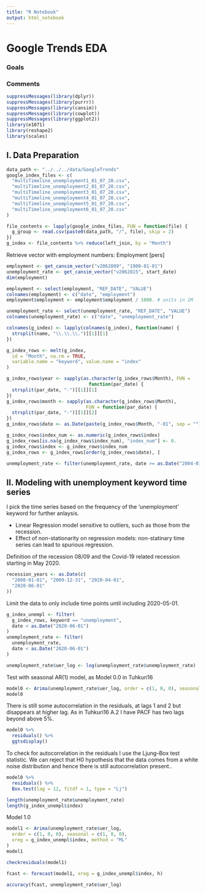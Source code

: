 ```yaml
---
title: "R Notebook"
output: html_notebook
---
```


# Google Trends EDA

### Goals


### Comments


```r
suppressMessages(library(dplyr))
suppressMessages(library(purrr))
suppressMessages(library(cansim))
suppressMessages(library(cowplot))
suppressMessages(library(ggplot2))
library(e1071)
library(reshape2)
library(scales)
```


## I. Data Preparation


```r
data_path <- "../../../data/GoogleTrends"
google_index_files <- c(
  "multiTimeline_unemployment1_01_07_20.csv",
  "multiTimeline_unemployment2_01_07_20.csv",
  "multiTimeline_unemployment3_01_07_20.csv",
  "multiTimeline_unemployment4_01_07_20.csv",
  "multiTimeline_unemployment5_01_07_20.csv",
  "multiTimeline_unemployment6_01_07_20.csv"
)
```

```r
file_contents <- lapply(google_index_files, FUN = function(file) {
  g_group <- read.csv(paste0(data_path, "/", file), skip = 2)
})
g_index <- file_contents %>% reduce(left_join, by = "Month")
```


Retrieve vector with employment numbers: Employment [pers]
```r
employment <- get_cansim_vector("v2062809", "1900-01-01")
unemployment_rate <- get_cansim_vector("v2062815", start_date)
dim(employment)
```

```r
employment <- select(employment, "REF_DATE", "VALUE")
colnames(employment) <- c("date", "employment")
employment$employment <- employment$employment / 1000. # units in 1M

unemployment_rate <- select(unemployment_rate, "REF_DATE", "VALUE")
colnames(unemployment_rate) <- c("date", "unemployment_rate")
```


```r
colnames(g_index) <- lapply(colnames(g_index), function(name) {
  strsplit(name, "\\.\\.\\.")[[1]][1]
})
```


```r
g_index_rows <- melt(g_index,
  id = "Month", na.rm = TRUE,
  variable.name = "keyword", value.name = "index"
)
```

```r
g_index_rows$year <- sapply(as.character(g_index_rows$Month), FUN = 
                              function(par_date) {
  strsplit(par_date, "-")[[1]][1]
})
g_index_rows$month <- sapply(as.character(g_index_rows$Month), 
                             FUN = function(par_date) {
  strsplit(par_date, "-")[[1]][2]
})
g_index_rows$date <- as.Date(paste(g_index_rows$Month, "-01", sep = ""))
```


```r
g_index_rows$index_num <- as.numeric(g_index_rows$index)
g_index_rows[is.na(g_index_rows$index_num), "index_num"] <- 0.
g_index_rows$index <- g_index_rows$index_num
g_index_rows <- g_index_rows[order(g_index_rows$date), ]
```

```r
unemployment_rate <- filter(unemployment_rate, date >= as.Date("2004-01-01"))
```

## II. Modeling with unemployment keyword time series

I pick the time series based on the frequency of the 'unemployment' keyword
for further anlaysis.

* Linear Regression model sensitive to outliers, such as those from the recession.
* Effect of non-stationarity on regression models: non-statinary time series
can lead to spurious regression.


Definition of the recession 08/09 and the Covid-19 related recession starting
in May 2020.
```r
recession_years <- as.Date(c(
  "2008-01-01", "2009-12-31", "2020-04-01",
  "2020-06-01"
))
```


Limit the data to only include time points until including 2020-05-01.
```r
g_index_unempl <- filter(
  g_index_rows, keyword == "unemployment",
  date < as.Date("2020-06-01")
)
unemployment_rate <- filter(
  unemployment_rate,
  date < as.Date("2020-06-01")
)
```



```r
unemployment_rate$uer_log <- log(unemployment_rate$unemployment_rate)
```




Test with seasonal AR(1) model, as Model 0.0 in Tuhkuri16

```r
model0 <- Arima(unemployment_rate$uer_log, order = c(1, 0, 0), seasonal = c(1, 0, 0))
model0
```

There is still some autocorrelation in the residuals, at lags 1 and 2 but
disappears at higher lag. As
in Tuhkuri16  A.2 I have PACF has two lags beyond above 5%.
```r
model0 %>%
  residuals() %>%
  ggtsdisplay()
```

To check for autocorrelation in the residuals I use the Ljung–Box test statistic. We
can reject that H0 hypothesis that the data comes from a white noise distribution and
hence there is still autocorrelation present..
```r
model0 %>%
  residuals() %>%
  Box.test(lag = 12, fitdf = 1, type = "Lj")
```

```r
length(unemployment_rate$unemployment_rate)
length(g_index_unempl$index)
```

Model 1.0
```r
model1 <- Arima(unemployment_rate$uer_log,
  order = c(1, 0, 0), seasonal = c(1, 0, 0),
  xreg = g_index_unempl$index, method = "ML"
)
model1
```

```r
checkresiduals(model1)
```

```r
fcast <- forecast(model1, xreg = g_index_unempl$index, h)
```


```r
accuracy(fcast, unemployment_rate$uer_log)
```